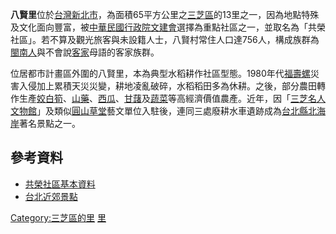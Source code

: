 {{Coord|25.2321051|121.5184441|source:GoogleMaps|display=title}}
{{ROC Village or Li Info
| Village/LiName  = 八賢
| Village/Li      = 里
| City/CountyName = 新北市
| DivName         = 三芝區
| OldName         = 八連溪
| AreaTotal       = 
| Sub             = 10
| HouseholdTotal  = 154
| YearMonth       = 2007年6月
| PopTotal        = 418
| Male            = 232
| Female          = 186
| Neighbors       = [[圓山里_(三芝區)|圓山-{里}-]]、[[橫山里|橫山-{里}-]]、[[茂長里|茂長里]]、<br>[[埔頭里|埔頭里]]、[[福德里|福德里]]
| MapLocation     = 
| Head            = 楊振蜂
| Address         = 八賢里五鄰八連溪41號
| Phone           = 2-26363406
| Website         = 
| DataSource      = 戶口資料：[http://www.sanjhih.ris.tpc.gov.tw/_file/1243/SG/25047/39059.html 三芝鄉戶政事務所]
}}
'''八賢里'''位於[[台灣|台灣]][[新北市|新北市]]，為面積65平方公里之[[三芝區|三芝區]]的13里之一，因為地點特殊及文化面向豐富，被[[中華民國行政院文建會|中華民國行政院文建會]]選擇為重點社區之一，並取名為「共榮社區」。若不算及觀光旅客與未設籍人士，八賢村常住人口達756人，構成族群為[[閩南人|閩南人]]與不會說[[客家|客家]]母語的客家族群。

位居都市計畫區外圍的八賢里，本為典型水稻耕作社區型態。1980年代[[福壽螺|福壽螺]]災害入侵加上累積天災災變，耕地凌亂破碎，水稻稻田多為休耕。之後，部分農田轉作生產[[姣白筍|姣白筍]]、[[山藥|山藥]]、[[西瓜|西瓜]]、[[甘藷|甘藷]]及[[蔬菜|蔬菜]]等高經濟價值農產。近年，因「[[三芝名人文物館|三芝名人文物館]]」及類似[[圓山草堂|圓山草堂]]藝文單位入駐後，連同三處廢耕水車遺跡成為[[台北縣北海岸|台北縣北海岸]]著名景點之一。

==參考資料==
*[http://sixstar.cca.gov.tw/community/pages/01_about.php?CommID=809 共榮社區基本資料]{{dead link|date=2017年11月 |bot=InternetArchiveBot |fix-attempted=yes }}
*[https://web.archive.org/web/20070625041726/http://dipper.myweb.hinet.net/ch2/2-5.htm 台北近郊景點]

[[Category:三芝區的里|Category:三芝區的里]]
[[Category:三芝區|里]]